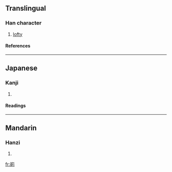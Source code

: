 ==Translingual==
===Han character===
{{Han char|rn=46|rad=山|as=09|sn=12|four=2282<sub>7</sub>|canj=山月金弓 (UBCN)}}
# [[lofty]]
====References====
{{Han ref|kx=0315.160|dkj=08239|dj=0616.090|hdz=10785.210|uh=5D31|ud=23857|bh=D8E7|bd=55527}}
----
==Japanese==
===Kanji===
{{ja-kanji|grade=|rs=山09}}
# {{defn|Japanese}} 
====Readings====
{{ja-readings|on=[[しょく]] (shoku), [[じき]] (jiki)|kun=}}
----
==Mandarin==
===Hanzi===
{{cmn-hanzi|pin=[[zé]] ([[ze2]])|wg=tse<sup>2</sup>}}
# {{defn|Mandarin}}

[[fr:崱]]